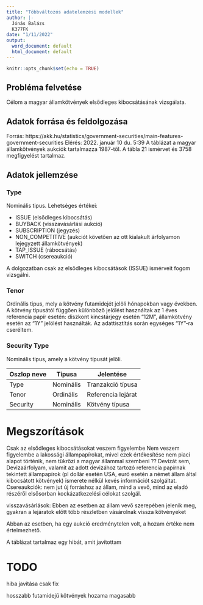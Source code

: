 ---
title: "Többváltozós adatelemzési modellek"
author: |-
  Jónás Balázs
  K377FK
date: "1/11/2022"
output:
  word_document: default
  html_document: default
---

```{r setup, include=FALSE}
knitr::opts_chunk$set(echo = TRUE)
```

## Probléma felvetése
Célom a magyar államkötvények elsődleges kibocsátásának vizsgálata.

## Adatok forrása és feldolgozása
Forrás: https://akk.hu/statistics/government-securities/main-features-government-securities
Elérés: 2022. január 10 du. 5:39
A táblázat a magyar államkötvények aukciók tartalmazza 1987-től. A tábla 21 ismérvet és 3758 megfigyelést tartalmaz.


## Adatok jellemzése

### Type 
Nominális tipus. Lehetséges értékei:

* ISSUE (elsődleges kibocsátás)
* BUYBACK (visszavásárlási aukció)
* SUBSCRIPTION (jegyzés)
* NON_COMPETITIVE (aukciót követően az ott kialakult árfolyamon lejegyzett államkötvények)
* TAP_ISSUE (rábocsátás)
* SWITCH (csereaukció)

A dolgozatban csak az elsődleges kibocsátások (ISSUE) ismérveit fogom vizsgálni.


### Tenor
Ordinális tipus, mely a kötvény futamidejét jelöli hónapokban vagy években. A kötvény tipusától függően különböző jelölést használtak az 1 éves referencia papír esetén: diszkont kincstárjegy esetén "12M", államkötvény esetén az "1Y" jelölést használták. Az adattisztítás során egységes "1Y"-ra cseréltem.

### Security Type
Nominális tipus, amely a kötvény típusát jelöli.

|Oszlop neve|Tipusa|Jelentése|Értékkészlete|
| --- | ----------- |-- | 
|Type|Nominális|Tranzakció típusa|pl elsődleges kibocsátás, visszavásárlás
|Tenor|Ordinális|Referencia lejárat|
|Security|Nominális|Kötvény típusa|Kötvény, diszkont kincstárjegy vagy lakossági papír


# Megszorítások
Csak az elsődleges kibocsátásokat veszem figyelembe
Nem veszem figyelembe a lakossági állampapírokat, mivel ezek értékesítése nem piaci alapot történik, nem tükrözi a magyar állammal szembeni ??
Devizát sem, 
  Devizaárfolyam, valamit az adott devizához tartozó referencia papírnak tekintett állampapírok (pl dollár esetén USA, euró esetén a német állam által kibocsátott kötvények) ismerete nélkül kevés információt szolgáltat.
Csereaukciók: nem jut új forráshoz az állam, mind a vevő, mind az eladó részéről elsősorban kockázatkezelési célokat szolgál.

visszavásárlások: Ebben az esetben az állam vevő szerepében jelenik meg, gyakran a lejáratok előtt több részletben vásárolnak vissza kötvényeket

Abban az esetben, ha egy aukció eredménytelen volt, a hozam értéke nem értelmezhető.

A táblázat tartalmaz egy hibát, amit javítottam


# TODO
hiba javítása
csak fix

hosszabb futamidejű kötvények hozama magasabb

